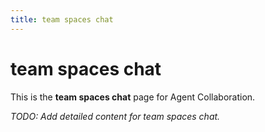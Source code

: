 ```yaml
---
title: team spaces chat
---
```


# team spaces chat

This is the **team spaces chat** page for Agent Collaboration.

_TODO: Add detailed content for team spaces chat._
